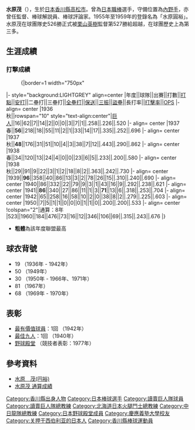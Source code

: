 {{expand|time=2014-12-28T14:56:49+00:00}}
{{refimprove|time=2014-12-28T14:56:49+00:00}}
{{Infobox NPB player|
bgcolor1=#ccc|
bgcolor2=#ccc|
textcolor1=#000|
textcolor2=#000|
name=水原茂|
image=Shigeru Mizuhara 1961 Scan10011 160913.jpg|
width=290|
| birthdate =  {{birth date|df=yes|1909|1|19}}|
|birthplace={{JPN}}[[香川縣|香川縣]][[高松市|高松市]]|
| deathdate ={{death date and age|df=yes|1982|3|26|1909|1|19}}|
position= 三壘手|
team=|
number= |
bats=右|
throws=右|
debutyear=1936年|
debutteam=[[讀賣巨人隊|東京巨人隊]]|
statyear=|
stat1label=打數—安打—全壘打—打點|
stat1value=1960—476—12—184|
stat3label=[[長打率|長打率]]|
stat3value= 0.315|
stat4label=[[打擊率|打擊率]]|
stat4value= 0.243|
teams=<nowiki></nowiki>
球員
*香川縣立高松商業學校（舊制）
*[[慶應義塾大學|慶應義塾大學]]（舊制）
*奉天實業團
*[[讀賣巨人|東京巨人軍]]（1936 - 1942年）
*[[讀賣巨人|讀賣巨人]]（1950年）

監督
*[[讀賣巨人|讀賣巨人]] (1950 - 1960)
*[[北海道日本火腿鬥士|東映飛人隊]] (1961 - 1967)
*[[中日龍|中日龍]] (1969 - 1971)
}}
'''水原茂'''（{{bd|1909年|1月19日|1982年|3月26日|catIdx=水}}），生於[[日本|日本]][[香川縣|香川縣]][[高松市|高松市]]。曾為[[日本職棒|日本職棒]]選手，守備位置為[[內野手|內野手]]，亦曾任監督、棒球解説員、棒球評論家。1955年至1959年的登錄名為「水原圓裕」。水原茂在球團隊史526勝正式被[[栗山英樹|栗山英樹]]監督第527勝給超越，在球團歷史上為第三多。

== 生涯成績 ==
=== 打撃成績 ===
:{|border=1 width="750px"
|- style="background:LIGHTGREY" align=center
|年度||球隊||出賽||打數||[[打點|打點]]||[[安打|安打]]||二壘打||三壘打||[[全壘打|全壘打]]||[[保送|保送]]||[[三振|三振]]||[[盜壘|盜壘]]||長打率||[[打擊率|打擊率]]||[[OPS|OPS]]
|- align= center
|1936<br/>秋||rowspan="10" style="text-align:center"|[[讀賣巨人|巨人]]||16||62||7||14||2||0||0||3||7||1||.258||.226||.520
|- align= center
|1937<br/>春||'''56'''||218||18||55||11||2||1||33||14||17||.335||.252||.696
|- align= center
|1937<br/>秋||'''48'''||176||31||51||10||4||3||38||7||12||.443||.290||.862
|- align= center
|1938<br/>春||34||120||13||24||4||0||0||23||6||5||.233||.200||.580
|- align= center
|1938<br/>秋||29||91||9||22||3||1||2||18||8||2||.363||.242||.730
|- align= center
|1939||'''96'''||358||40||86||13||3||2||78||26||15||.310||.240||.690
|- align= center
|1940||86||332||22||79||9||3||1||43||16||9||.292||.238||.621
|- align= center
|1941||'''86'''||340||27||86||11||1||3||'''71'''||13||6||.318||.253||.704
|- align= center
|1942||65||258||16||58||10||2||0||38||8||2||.279||.225||.603
|- align= center
|1950||7||5||1||1||0||0||0||1||1||0||.200||.200||.533
|- align= center
!colspan="2"|通算：8年
|523||1960||184||476||73||16||12||346||106||69||.315||.243||.676
|}
* '''粗體'''為該年度聯盟最高

== 球衣背號 ==
* 19 （1936年 - 1942年）
* 50 （1949年）
* 30 （1950年 - 1966年、1971年）
* 81 （1967年）
* 68 （1969年 - 1970年）

== 表彰 ==
* [[最有價值球員|最有價值球員]]：1回 （1942年）
* [[最佳九人|最佳九人]]：1回 （1940年）
* [[野球殿堂|野球殿堂]] （競技者表彰：1977年）

== 參考資料 ==
{{Reflist}}
* [http://ifs.nog.cc/gararoom.hp.infoseek.co.jp/mizuhara.html 水原　茂(円裕)] {{Wayback|url=http://ifs.nog.cc/gararoom.hp.infoseek.co.jp/mizuhara.html |date=20141228121939 }} {{ja icon}}
* [http://nipponbaseball.web.fc2.com/personal/batter/mizuhara_shigeru.html 水原茂 通算成績] {{Wayback|url=http://nipponbaseball.web.fc2.com/personal/batter/mizuhara_shigeru.html |date=20141228112800 }} {{ja icon}}
{{DEFAULTSORT:Mizuhara}}
{{日本大賽歴任冠軍監督}}
[[Category:香川縣出身人物|Category:香川縣出身人物]]
[[Category:日本棒球選手|Category:日本棒球選手]]
[[Category:讀賣巨人隊球員|Category:讀賣巨人隊球員]]
[[Category:讀賣巨人隊總教練|Category:讀賣巨人隊總教練]]
[[Category:北海道日本火腿鬥士總教練|Category:北海道日本火腿鬥士總教練]]
[[Category:中日龍隊總教練|Category:中日龍隊總教練]]
[[Category:日本野球殿堂成員|Category:日本野球殿堂成員]]
[[Category:慶應義塾大學校友|Category:慶應義塾大學校友]]
[[Category:关押于西伯利亚的日本人|Category:关押于西伯利亚的日本人]]
[[Category:香川縣棒球運動員|Category:香川縣棒球運動員]]
